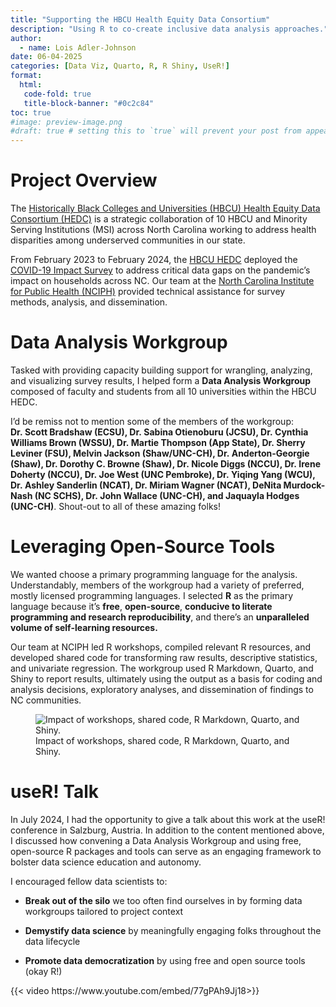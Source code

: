 ```yaml
---
title: "Supporting the HBCU Health Equity Data Consortium"
description: "Using R to co-create inclusive data analysis approaches."
author:
  - name: Lois Adler-Johnson
date: 06-04-2025
categories: [Data Viz, Quarto, R, R Shiny, UseR!]
format: 
  html:
   code-fold: true
   title-block-banner: "#0c2c84"
toc: true
#image: preview-image.png
#draft: true # setting this to `true` will prevent your post from appearing on your listing page until you're ready
---
```


# Project Overview

The [Historically Black Colleges and Universities (HBCU) Health Equity Data Consortium (HEDC)](https://hbcuhedcconsortium.org/) is a strategic collaboration of 10 HBCU and Minority Serving Institutions (MSI) across North Carolina working to address health disparities among underserved communities in our state.

From February 2023 to February 2024, the [HBCU HEDC](https://hbcuhedcconsortium.org/) deployed the [COVID-19 Impact Survey](https://hbcuhedcconsortium.org/sample-page/) to address critical data gaps on the pandemic’s impact on households across NC. Our team at the [North Carolina Institute for Public Health (NCIPH)](https://sph.unc.edu/hbcu-health-equity-data-consortium/) provided technical assistance for survey methods, analysis, and dissemination.

# Data Analysis Workgroup

Tasked with providing capacity building support for wrangling, analyzing, and visualizing survey results, I helped form a **Data Analysis Workgroup** composed of faculty and students from all 10 universities within the HBCU HEDC.

I'd be remiss not to mention some of the members of the workgroup: **Dr. Scott Bradshaw (ECSU), Dr. Sabina Otienoburu (JCSU), Dr. Cynthia Williams Brown (WSSU), Dr. Martie Thompson (App State), Dr. Sherry Leviner (FSU), Melvin Jackson (Shaw/UNC-CH), Dr. Anderton-Georgie (Shaw), Dr. Dorothy C. Browne (Shaw), Dr. Nicole Diggs (NCCU), Dr. Irene Doherty (NCCU), Dr. Joe West (UNC Pembroke), Dr. Yiqing Yang (WCU), Dr. Ashley Sanderlin (NCAT), Dr. Miriam Wagner (NCAT), DeNita Murdock-Nash (NC SCHS), Dr. John Wallace (UNC-CH), and Jaquayla Hodges (UNC-CH)**. Shout-out to all of these amazing folks!

# Leveraging Open-Source Tools

We wanted choose a primary programming language for the analysis. Understandably, members of the workgroup had a variety of preferred, mostly licensed programming languages. I selected **R** as the primary language because it's **free**, **open-source**, **conducive to literate programming and research reproducibility**, and there's an **unparalleled volume of self-learning resources.**

Our team at NCIPH led R workshops, compiled relevant R resources, and developed shared code for transforming raw results, descriptive statistics, and univariate regression. The workgroup used R Markdown, Quarto, and Shiny to report results, ultimately using the output as a basis for coding and analysis decisions, exploratory analyses, and dissemination of findings to NC communities.

![Impact of workshops, shared code, R Markdown, Quarto, and Shiny.](images/impact.svg){fig-alt="The impacts of generating shared code and training, which includes: transforming raw results, generating descriptive statistics, and conducting univariate regression. The impacts of using R Markdown Quarto and Shiny, which include making coding & analysis decisions, brainstorming exploratory analyses, and disseminating key findings." fig-align="center"}

# useR! Talk

In July 2024, I had the opportunity to give a talk about this work at the useR! conference in Salzburg, Austria. In addition to the content mentioned above, I discussed how convening a Data Analysis Workgroup and using free, open-source R packages and tools can serve as an engaging framework to bolster data science education and autonomy.

I encouraged fellow data scientists to:

-   **Break out of the silo** we too often find ourselves in by forming data workgroups tailored to project context

-   **Demystify data science** by meaningfully engaging folks throughout the data lifecycle

-   **Promote data democratization** by using free and open source tools (okay R!)

{{< video https://www.youtube.com/embed/77gPAh9Jj18>}}
